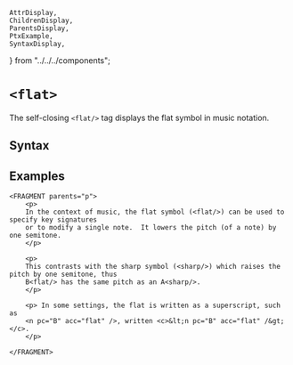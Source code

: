     AttrDisplay,
    ChildrenDisplay,
    ParentsDisplay,
    PtxExample,
    SyntaxDisplay,
} from "../../../components";

# `<flat>`

The self-closing `<flat/>` tag displays the flat symbol in music notation. 

## Syntax

<SyntaxDisplay name="flat" />

## Examples

```ptx-example
<FRAGMENT parents="p">
    <p>
    In the context of music, the flat symbol (<flat/>) can be used to specify key signatures
    or to modify a single note.  It lowers the pitch (of a note) by one semitone. 
    </p>
     
    <p> 
    This contrasts with the sharp symbol (<sharp/>) which raises the pitch by one semitone, thus
    B<flat/> has the same pitch as an A<sharp/>.
    </p>

    <p> In some settings, the flat is written as a superscript, such as
    <n pc="B" acc="flat" />, written <c>&lt;n pc="B" acc="flat" /&gt;</c>.
    </p>

</FRAGMENT>
```